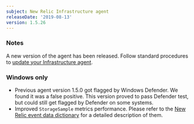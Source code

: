 ```yaml
---
subject: New Relic Infrastructure agent
releaseDate: '2019-08-13'
version: 1.5.26
---
```


### Notes

A new version of the agent has been released. Follow standard procedures to [update your Infrastructure agent](/docs/infrastructure/new-relic-infrastructure/installation/update-infrastructure-agent).

### Windows only

* Previous agent version 1.5.0 got flagged by Windows Defender. We found it was a false positive. This version proved to pass Defender test, but could still get flagged by Defender on some systems.
* Improved `StorageSample` metrics performance. Please refer to the [New Relic event data dictionary](https://docs.newrelic.com/attribute-dictionary) for a detailed description of them.
